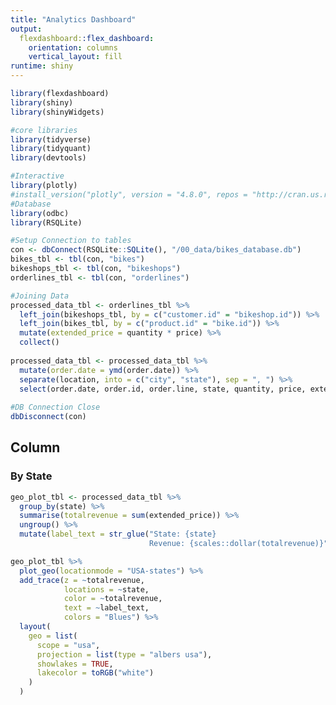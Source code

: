 ```yaml
---
title: "Analytics Dashboard"
output: 
  flexdashboard::flex_dashboard:
    orientation: columns
    vertical_layout: fill
runtime: shiny
---
```


```r
library(flexdashboard)
library(shiny)
library(shinyWidgets)

#core libraries
library(tidyverse)
library(tidyquant)
library(devtools)

#Interactive
library(plotly)
#install_version("plotly", version = "4.8.0", repos = "http://cran.us.r-project.org"
#Database
library(odbc)
library(RSQLite)
```

```r
#Setup Connection to tables
con <- dbConnect(RSQLite::SQLite(), "/00_data/bikes_database.db")
bikes_tbl <- tbl(con, "bikes")
bikeshops_tbl <- tbl(con, "bikeshops")
orderlines_tbl <- tbl(con, "orderlines")

#Joining Data
processed_data_tbl <- orderlines_tbl %>%
  left_join(bikeshops_tbl, by = c("customer.id" = "bikeshop.id")) %>%
  left_join(bikes_tbl, by = c("product.id" = "bike.id")) %>%
  mutate(extended_price = quantity * price) %>%
  collect()
  
processed_data_tbl <- processed_data_tbl %>%
  mutate(order.date = ymd(order.date)) %>%
  separate(location, into = c("city", "state"), sep = ", ") %>%
  select(order.date, order.id, order.line, state, quantity, price, extended_price)
  
#DB Connection Close
dbDisconnect(con)
```

Column {data-width=1000}
----------------------------------------------

### By State

```r
geo_plot_tbl <- processed_data_tbl %>%
  group_by(state) %>%
  summarise(totalrevenue = sum(extended_price)) %>%
  ungroup() %>%
  mutate(label_text = str_glue("State: {state}
                               Revenue: {scales::dollar(totalrevenue)}"))
```


```r
geo_plot_tbl %>% 
  plot_geo(locationmode = "USA-states") %>%
  add_trace(z = ~totalrevenue, 
            locations = ~state, 
            color = ~totalrevenue,
            text = ~label_text,
            colors = "Blues") %>%
  layout(
    geo = list(
      scope = "usa",
      projection = list(type = "albers usa"),
      showlakes = TRUE,
      lakecolor = toRGB("white")
    )
  )
```










